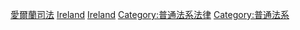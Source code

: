 [[Category:愛爾蘭司法|]]
[[Category:欧洲法律|Ireland]]
[[Category:各國法律|Ireland]]
[[Category:普通法系法律|Category:普通法系法律]]
[[Category:普通法系|Category:普通法系]]
